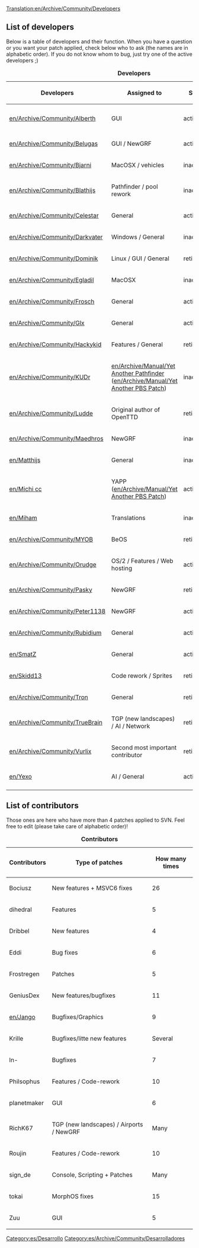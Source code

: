 [[Translation:en/Archive/Community/Developers]]
{{es/Traducción|en/Archive/Community/Developers|0}}

==List of developers==
Below is a table of developers and their function. When you have a question or you want your patch applied, check below who to ask (the names are in alphabetic order). If you do not know whom to bug, just try one of the active developers ;)

{| {{en/Wikitable}}
|+ '''Developers'''
|- style="background:#efefef"
! Developers !! Assigned to !! Status !! Joined !! Left
|-
|[[en/Archive/Community/Alberth]] || GUI || active || pre 0.7 || -
|-
|[[en/Archive/Community/Belugas]] || GUI / NewGRF || active || 0.4.6 || -
|-
|[[en/Archive/Community/Bjarni]] || MacOSX / vehicles || inactive || ? || -
|-
|[[en/Archive/Community/Blathijs]] ||Pathfinder / pool rework  || inactive || 0.3.0 || -
|-
|[[en/Archive/Community/Celestar]] || General || active(?) || 0.3.5 || -
|-
|[[en/Archive/Community/Darkvater]] || Windows / General || inactive(?) || ? || -
|-
|[[en/Archive/Community/Dominik]] || Linux / GUI / General || retired || 0.3.0 || 0.3.6
|-
|[[en/Archive/Community/Egladil]] || MacOSX || inactive || 0.4.6 || -
|-
|[[en/Archive/Community/Frosch]] || General || active || 0.6 || -
|-
|[[en/Archive/Community/Glx]] || General || active || 0.4.8 || -
|-
|[[en/Archive/Community/Hackykid]] || Features / General || retired || 0.4 || 0.4
|-
|[[en/Archive/Community/KUDr]] || [[en/Archive/Manual/Yet Another Pathfinder]] ([[en/Archive/Manual/Yet Another PBS Patch]]) || inactive || 0.4.8 || -
|-
|[[en/Archive/Community/Ludde]] || Original author of OpenTTD || retired || pre 0.1 || 0.3.3 
|-
|[[en/Archive/Community/Maedhros]] || NewGRF || inactive || 0.5.0 || -
|-
|[[en/Matthijs]] ||General || inactive || 0.3.5 || -
|-
|[[en/Michi cc]] || YAPP ([[en/Archive/Manual/Yet Another PBS Patch]]) || active || 0.6.3 || - 
|-
|[[en/Miham]] || Translations || inactive || ? || - 
|-
|[[en/Archive/Community/MYOB]] || BeOS || retired || 0.1 || 0.3.3
|-
|[[en/Archive/Community/Orudge]] || OS/2 / Features / Web hosting || active || pre 0.1 || -
|-
|[[en/Archive/Community/Pasky]] || NewGRF || retired || 0.3.0 || 0.3.6
|-
|[[en/Archive/Community/Peter1138]] || NewGRF || active || 0.4.5 || -
|-
|[[en/Archive/Community/Rubidium]] || General || active || 0.4.8 || -
|-
|[[en/SmatZ]] || General || active || 0.6 || -
|-
|[[en/Skidd13]] || Code rework / Sprites || retired || 0.6 || 0.7
|-
|[[en/Archive/Community/Tron]] || General || retired || ? || ?
|-
|[[en/Archive/Community/TrueBrain]] || TGP (new landscapes) / AI / Network || retired || 0.3.0 || pre 0.7
|-
|[[en/Archive/Community/Vurlix]] || Second most important contributor || retired || 0.1 || 0.3.2
|-
|[[en/Yexo]] || AI / General || active || 0.6.3 || -
|-
|}

==List of contributors==

Those ones are here who have more than 4 patches applied to SVN. Feel free to edit (please take care of alphabetic order)!

{| {{en/Wikitable}}
|+ '''Contributors'''
|- style="background:#efefef"
! Contributors !! Type of patches !! How many times
|-
|Bociusz || New features + MSVC6 fixes || 26
|-
|dihedral || Features || 5
|-
|Dribbel || New features || 4
|-
|Eddi || Bug fixes || 6
|-
|Frostregen || Patches || 5
|-
|GeniusDex || New features/bugfixes || 11
|-
|[[en/Jango]] || Bugfixes/Graphics || 9
|-
|Krille || Bugfixes/litte new features || Several
|-
|ln- || Bugfixes || 7
|-
|Philsophus || Features / Code-rework || 10
|-
|planetmaker || GUI || 6
|-
|RichK67 || TGP (new landscapes) / Airports / NewGRF || Many
|-
|Roujin || Features / Code-rework || 10
|-
|sign_de || Console, Scripting + Patches || Many
|-
|tokai || MorphOS fixes || 15
|-
|Zuu || GUI || 5
|}

[[Category:es/Desarrollo]]
[[Category:es/Archive/Community/Desarrolladores]]